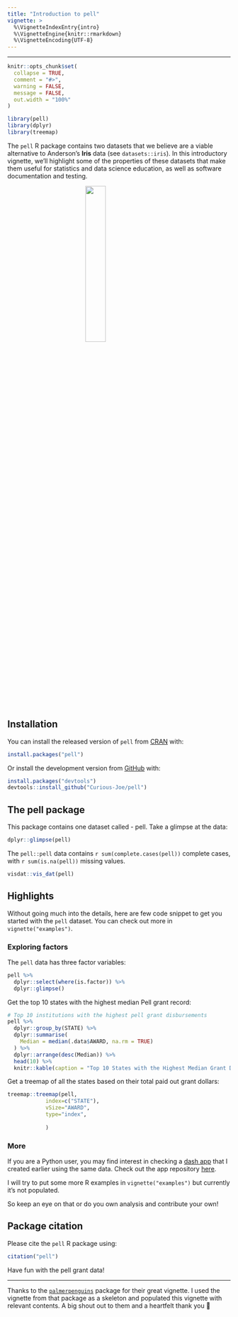 ```yaml
---
title: "Introduction to pell"
vignette: >
  %\VignetteIndexEntry{intro}
  %\VignetteEngine{knitr::rmarkdown}
  %\VignetteEncoding{UTF-8}
---
```

---

```r
knitr::opts_chunk$set(
  collapse = TRUE,
  comment = "#>",
  warning = FALSE,
  message = FALSE,
  out.width = "100%"
)
```


```r
library(pell)
library(dplyr)
library(treemap)
```

The `pell` R package contains two datasets that we believe are a viable alternative to Anderson's **Iris** data (see `datasets::iris`). In this introductory vignette, we'll highlight some of the properties of these datasets that make them useful for statistics and data science education, as well as software documentation and testing.


<img src="../man/figures/logo.png" width=30% style="display:block; margin-left: auto; margin-right: auto;">


## Installation

You can install the released version of `pell` from [CRAN](https://CRAN.R-project.org) with:

``` r
install.packages("pell")
```

Or install the development version from [GitHub](https://github.com/) with:

```r
install.packages("devtools")
devtools::install_github("Curious-Joe/pell")
```

## The **pell** package

This package contains one dataset called - pell. Take a glimpse at the data:

```r
dplyr::glimpse(pell)
```

The `pell::pell` data contains `r sum(complete.cases(pell))` complete cases, with `r sum(is.na(pell))` missing values.

```r
visdat::vis_dat(pell)
```

## Highlights

Without going much into the details, here are few code snippet to get you started with the `pell` dataset. You can check out more in `vignette("examples")`.

### Exploring factors

The `pell` data has three factor variables:

```r
pell %>%
  dplyr::select(where(is.factor)) %>% 
  dplyr::glimpse()
```

Get the top 10 states with the highest median Pell grant record:

```r
# Top 10 institutions with the highest pell grant disbursements
pell %>%
  dplyr::group_by(STATE) %>%
  dplyr::summarise(
    Median = median(.data$AWARD, na.rm = TRUE)
  ) %>%
  dplyr::arrange(desc(Median)) %>%
  head(10) %>%
  knitr::kable(caption = "Top 10 States with the Highest Median Grant Distribution")
```

Get a treemap of all the states based on their total paid out grant dollars:

```r
treemap::treemap(pell,
            index=c("STATE"),
            vSize="AWARD",
            type="index",
            
            ) 
```

### More

If you are a Python user, you may find interest in checking a [dash app]() that I created earlier using the same data. Check out the app repository [here](https://github.com/Curious-Joe/Pell-Awardees-in-US-Colleges). 

<!-- <p align="center"> -->
<!--   <img src="figs/dash_app_pell.gif" alt="animated" /> -->
<!-- </p> -->

I will try to put some more R examples in `vignette("examples")` but currently it's not populated.

So keep an eye on that or do you own analysis and contribute your own!


## Package citation 

Please cite the `pell` R package using: 

```r
citation("pell")
```

Have fun with the pell grant data!

***

Thanks to the [`palmerpenguins`](https://github.com/allisonhorst/palmerpenguins) package for their great vignette. I used the vignette from that package as a skeleton and populated this vignette with relevant contents. A big shout out to them and a heartfelt thank you 🙏

